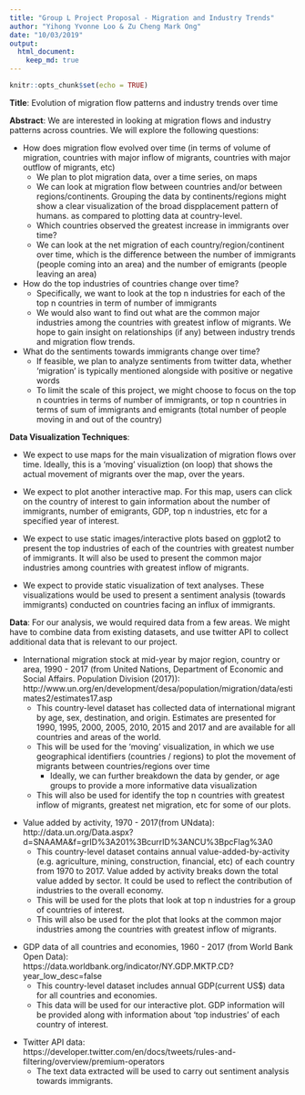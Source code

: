 ```yaml
---
title: "Group L Project Proposal - Migration and Industry Trends"
author: "Yihong Yvonne Loo & Zu Cheng Mark Ong"
date: "10/03/2019"
output: 
  html_document:
    keep_md: true
---
```


```r
knitr::opts_chunk$set(echo = TRUE)
```

**Title**: Evolution of migration flow patterns and industry trends over time

**Abstract**: We are interested in looking at migration flows and industry patterns across countries. We will explore the following questions:

- How does migration flow evolved over time (in terms of volume of migration, countries with major inflow of migrants, countries with major outflow of migrants,  etc)
  - We plan to plot migration data, over a time series, on maps
  - We can look at migration flow between countries and/or between regions/continents. Grouping the data by continents/regions might show a clear visualization of the broad dispplacement pattern of humans. as compared to plotting data at country-level.
  - Which countries observed the greatest increase in immigrants over time?
  - We can look at the net migration of each country/region/continent over time, which is the difference between the number of immigrants (people coming into an area) and the number of emigrants (people leaving an area) 

- How do the top industries of countries change over time?
  - Specifically, we want to look at the top n industries for each of the top n countries in term of number of immigrants
  - We would also want to find out what are the common major industries among the countries with greatest inflow of migrants. We hope to gain insight on relationships (if any) between industry trends and migration flow trends. 
  
- What do the sentiments towards immigrants change over time?
  - If feasible, we plan to analyze sentiments from twitter data, whether 'migration' is typically mentioned alongside with positive or negative words
  - To limit the scale of this project, we might choose to focus on the top n countries in terms of number of immigrants, or top n countries in terms of sum of immigrants and emigrants (total number of people moving in and out of the country)

**Data Visualization Techniques**: 

- We expect to use maps for the main visualization of migration flows over time. Ideally, this is a 'moving' visualiztion (on loop) that shows the actual movement of migrants over the map, over the years.  

- We expect to plot another interactive map. For this map, users can click on the country of interest to gain information about the number of immigrants, number of emigrants, GDP, top n industries, etc for a specified year of interest.

- We expect to use static images/interactive plots based on ggplot2 to present the top industries of each of  the countries with greatest number of immigrants. It will also be used to present the common major industries among countries with greatest inflow of migrants. 

- We expect to provide static visualization of text analyses. These visualizations would be used to present a sentiment analysis (towards immigrants) conducted on countries facing an influx of immigrants. 

**Data**: For our analysis, we would required data from a few areas. We might have to combine data from existing datasets, and use twitter API to collect additional data that is relevant to our project.

- International migration stock at mid-year by major region, country or area, 1990 - 2017 (from United Nations, Department of Economic and Social Affairs. Population Division (2017)): <br /> http://www.un.org/en/development/desa/population/migration/data/estimates2/estimates17.asp
  - This country-level dataset has collected data of international migrant by age, sex, destination, and origin. Estimates are presented for 1990, 1995, 2000, 2005, 2010, 2015 and 2017 and are available for all countries and areas of the world. 
  - This will be used for the 'moving' visualization, in which we use geographical identifiers (countries / regions) to plot the movement of migrants between countries/regions over time
    - Ideally, we can further breakdown the data by gender, or age groups to provide a more informative data visualization
  - This will also be used for identify the top n countries with greatest inflow of migrants, greatest net migration, etc for some of our plots.

\n
- Value added by activity, 1970 - 2017(from UNdata): <br />
http://data.un.org/Data.aspx?d=SNAAMA&f=grID%3A201%3BcurrID%3ANCU%3BpcFlag%3A0
  - This country-level dataset contains annual value-added-by-activity (e.g. agriculture, mining, construction, financial, etc) of each country from 1970 to 2017. Value added by activity breaks down the total value added by sector. It could be used to reflect the contribution of industries to the overall economy.
  - This will be used for the plots that look at top n industries for a group of countries of interest.
  - This will also be used for the plot that looks at the common major industries among the countries with greatest inflow of migrants.
  
\n
- GDP data of all countries and economies, 1960 - 2017 (from World Bank Open Data): <br />
https://data.worldbank.org/indicator/NY.GDP.MKTP.CD?year_low_desc=false
  - This country-level dataset includes annual GDP(current US$) data for all countries and economies.
  - This data will be used for our interactive plot. GDP information will be provided along with information about 'top industries' of each country of interest.

\n
- Twitter API data: <br />
https://developer.twitter.com/en/docs/tweets/rules-and-filtering/overview/premium-operators
  - The text data extracted will be used to carry out sentiment analysis towards immigrants.
